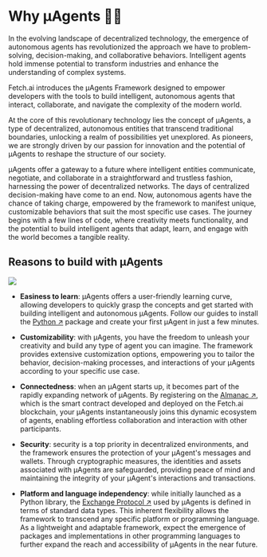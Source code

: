 # Why μAgents 🤔💡

In the evolving landscape of decentralized technology, the emergence of autonomous agents has revolutionized the approach we have to problem-solving, decision-making, and collaborative behaviors. Intelligent agents hold immense potential to transform industries and enhance the understanding of complex systems. 

Fetch.ai introduces the μAgents Framework designed to empower developers with the tools to build intelligent, autonomous agents that interact, collaborate, and navigate the complexity of the modern world.

At the core of this revolutionary technology lies the concept of μAgents, a type of decentralized, autonomous entities that transcend traditional boundaries, unlocking a realm of possibilities yet unexplored. As pioneers, we are strongly driven by our passion for innovation and the potential of μAgents to reshape the structure of our society.

μAgents offer a gateway to a future where intelligent entities communicate, negotiate, and collaborate in a straightforward and trustless fashion, harnessing the power of decentralized networks. The days of centralized decision-making have come to an end. Now, autonomous agents have the chance of taking charge, empowered by the framework to manifest unique, customizable behaviors that suit the most specific use cases. The journey begins with a few lines of code, where creativity meets functionality, and the potential to build intelligent agents that adapt, learn, and engage with the world becomes a tangible reality.

## Reasons to build with μAgents

![](../../../src/images/why-uagents.png)

- **Easiness to learn**: μAgents offers a user-friendly learning curve, allowing developers to quickly grasp the concepts and get started with building intelligent and autonomous μAgents. Follow our guides to install the [Python ↗](https://pypi.org/project/uagents/) package and create your first μAgent in just a few minutes.

- **Customizability**: with μAgents, you have the freedom to unleash your creativity and build any type of agent you can imagine. The framework provides extensive customization options, empowering you to tailor the behavior, decision-making processes, and interactions of your μAgents according to your specific use case.

- **Connectedness**: when an μAgent starts up, it becomes part of the rapidly expanding network of μAgents. By registering on the [Almanac ↗️](/references/contracts/uagents-almanac/almanac-overview.md)️, which is the smart contract developed and deployed on the Fetch.ai blockchain, your μAgents instantaneously joins this dynamic ecosystem of agents, enabling effortless collaboration and interaction with other participants.

- **Security**: security is a top priority in decentralized environments, and the framework ensures the protection of your μAgent's messages and wallets. Through cryptographic measures, the identities and assets associated with μAgents are safeguarded, providing peace of mind and maintaining the integrity of your μAgent's interactions and transactions.

- **Platform and language independency**: while initially launched as a Python library, the [Exchange Protocol ↗️](/references/uagents/uagents-protocols/exchange-protocol.md)️ used by μAgents is defined in terms of standard data types. This inherent flexibility allows the framework to transcend any specific platform or programming language. As a lightweight and adaptable framework, expect the emergence of packages and implementations in other programming languages to further expand the reach and accessibility of μAgents in the near future.
